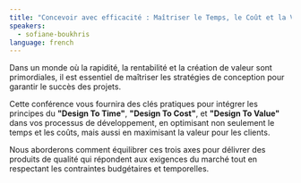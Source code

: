 ```yaml
---
title: "Concevoir avec efficacité : Maîtriser le Temps, le Coût et la Valeur"
speakers:
  - sofiane-boukhris
language: french
---
```


Dans un monde où la rapidité, la rentabilité et la création de valeur sont
primordiales, il est essentiel de maîtriser les stratégies de conception pour
garantir le succès des projets.

Cette conférence vous fournira des clés pratiques pour intégrer les principes
du <strong>"Design To Time"</strong>, <strong>"Design To Cost"</strong>, et <strong>"Design To Value"</strong> dans vos
processus de développement, en optimisant non seulement le temps et les
coûts, mais aussi en maximisant la valeur pour les clients.

Nous aborderons comment équilibrer ces trois axes pour délivrer des
produits de qualité qui répondent aux exigences du marché tout en
respectant les contraintes budgétaires et temporelles.